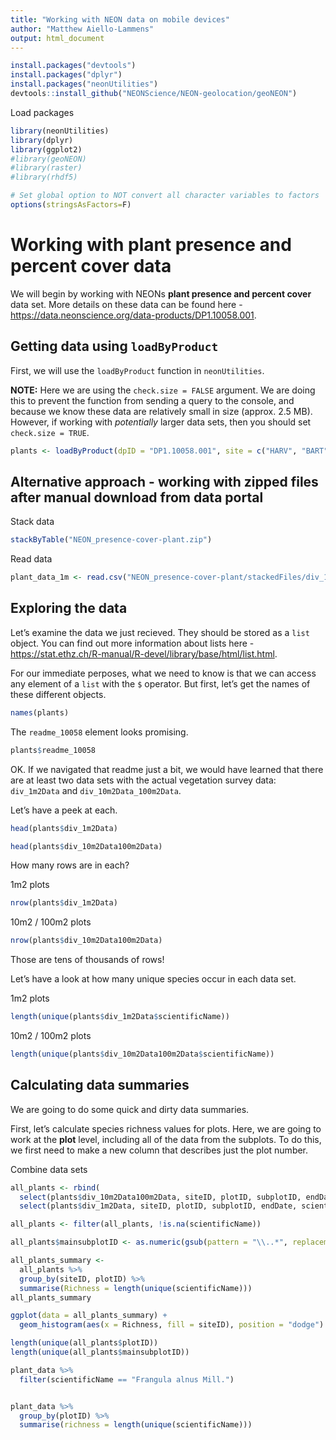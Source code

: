 ```yaml
---
title: "Working with NEON data on mobile devices"
author: "Matthew Aiello-Lammens"
output: html_document
---
```


```r
install.packages("devtools")
install.packages("dplyr")
install.packages("neonUtilities")
devtools::install_github("NEONScience/NEON-geolocation/geoNEON")
```

Load packages

```r
library(neonUtilities)
library(dplyr)
library(ggplot2)
#library(geoNEON)
#library(raster)
#library(rhdf5)

# Set global option to NOT convert all character variables to factors
options(stringsAsFactors=F)
```


# Working with plant presence and percent cover data

We will begin by working with NEONs **plant presence and percent cover** data set. 
More details on these data can be found here - [https://data.neonscience.org/data-products/DP1.10058.001](https://data.neonscience.org/data-products/DP1.10058.001).

## Getting data using `loadByProduct`

First, we will use the `loadByProduct` function in `neonUtilities`.

**NOTE:** Here we are using the `check.size = FALSE` argument. 
We are doing this to prevent the function from sending a query to the console, and because we know these data are relatively small in size (approx. 2.5 MB). 
However, if working with *potentially* larger data sets, then you should set `check.size = TRUE`.

```r
plants <- loadByProduct(dpID = "DP1.10058.001", site = c("HARV", "BART"), check.size = FALSE)
```

## Alternative approach - working with zipped files after manual download from data portal

Stack data

```r
stackByTable("NEON_presence-cover-plant.zip")
```

Read data

```r
plant_data_1m <- read.csv("NEON_presence-cover-plant/stackedFiles/div_1m2Data.csv")
```


## Exploring the data

Let's examine the data we just recieved. They should be stored as a `list` object. 
You can find out more information about lists here - [https://stat.ethz.ch/R-manual/R-devel/library/base/html/list.html](https://stat.ethz.ch/R-manual/R-devel/library/base/html/list.html).

For our immediate perposes, what we need to know is that we can access any element of a `list` with the `$` operator. But first, let's get the names of these different objects.

```r
names(plants)
```

The `readme_10058` element looks promising.

```r
plants$readme_10058
```

OK. If we navigated that readme just a bit, we would have learned that there are at least two data sets with the actual vegetation survey data: `div_1m2Data` and `div_10m2Data_100m2Data`. 

Let's have a peek at each.

```r
head(plants$div_1m2Data)
```


```r
head(plants$div_10m2Data100m2Data)
```

How many rows are in each?

1m2 plots

```r
nrow(plants$div_1m2Data)
```

10m2 / 100m2 plots

```r
nrow(plants$div_10m2Data100m2Data)
```

Those are tens of thousands of rows!

Let's have a look at how many unique species occur in each data set.

1m2 plots

```r
length(unique(plants$div_1m2Data$scientificName))
```

10m2 / 100m2 plots

```r
length(unique(plants$div_10m2Data100m2Data$scientificName))
```

## Calculating data summaries

We are going to do some quick and dirty data summaries.

First, let's calculate species richness values for plots.
Here, we are going to work at the **plot** level, including all of the data from the subplots.
To do this, we first need to make a new column that describes just the plot number.


Combine data sets

```r
all_plants <- rbind(
  select(plants$div_10m2Data100m2Data, siteID, plotID, subplotID, endDate, scientificName, family, nativeStatusCode), 
  select(plants$div_1m2Data, siteID, plotID, subplotID, endDate, scientificName, family, nativeStatusCode))

all_plants <- filter(all_plants, !is.na(scientificName))
```



```r
all_plants$mainsubplotID <- as.numeric(gsub(pattern = "\\..*", replacement = "", all_plants$subplotID))
```



```r
all_plants_summary <-
  all_plants %>%
  group_by(siteID, plotID) %>%
  summarise(Richness = length(unique(scientificName)))
all_plants_summary
```


```r
ggplot(data = all_plants_summary) +
  geom_histogram(aes(x = Richness, fill = siteID), position = "dodge")
```



```r
length(unique(all_plants$plotID))
length(unique(all_plants$mainsubplotID))
```





```r
plant_data %>%
  filter(scientificName == "Frangula alnus Mill.")


plant_data %>%
  group_by(plotID) %>%
  summarise(richness = length(unique(scientificName)))
```

